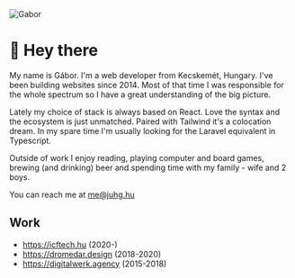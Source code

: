 
<Layout title="Hello world!">

<Image src={image} alt="Gabor" class="float-end w-32 p-2" />

# 👋 Hey there

My name is Gábor.
I'm a web developer from Kecskemét, Hungary.
I've been building websites since 2014.
Most of that time I was responsible for the whole spectrum so I have a great understanding of the big picture.

Lately my choice of stack is always based on React.
Love the syntax and the ecosystem is just unmatched.
Paired with Tailwind it's a colocation dream.
In my spare time I'm usually looking for the Laravel equivalent in Typescript.

Outside of work I enjoy reading, playing computer and board games, brewing (and drinking) beer and spending time with my family - wife and 2 boys.

You can reach me at me@juhg.hu

## Work

- https://icftech.hu (2020-)
- https://dromedar.design (2018-2020)
- https://digitalwerk.agency (2015-2018)

</Layout>
